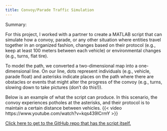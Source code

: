 ```yaml
---
title: Convoy/Parade Traffic Simulation
---
```

Summary:

For this project, I worked with a partner to create a MATLAB script that can simulate how a convoy, parade, or any other situation where entities travel together in an organized fashion, changes based on their protocol (e.g., keep at least 100 meters between each vehicle) or environmental changes (e.g., turns, flat tire). 

To model the path, we converted a two-dimensional map into a one-dimensional line. On our line, dots represent individuals (e.g., vehicle, parade float) and asterisks indicate places on the path where there are obstacles or events that might alter the progress of the convoy (e.g., turns, slowing down to take pictures (don't do this!)).

Below is an example of what the script can produce. In this scenario, the convoy experiences potholes at the asterisks, and their protocol is to maintain a certain distance between vehicles. 
{{< video https://www.youtube.com/watch?v=kqs439lCrmY >}}

[Click here to get to the GitHub repo that has the script itself.](https://github.com/serizawalynn/SpecialTopics)
